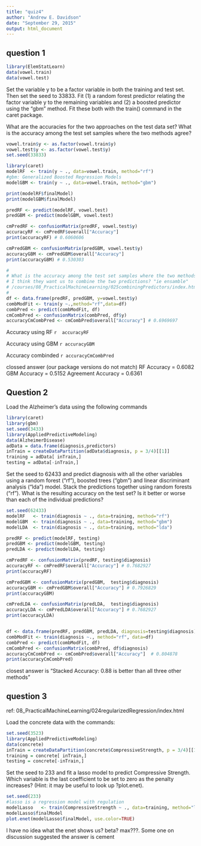 ```yaml
---
title: "quiz4"
author: "Andrew E. Davidson"
date: "September 29, 2015"
output: html_document
---
```


## question 1

```r
library(ElemStatLearn)
data(vowel.train)
data(vowel.test) 
```
Set the variable y to be a factor variable in both the training and test set. Then set the seed to 33833. Fit (1) a random forest predictor relating the factor variable y to the remaining variables and (2) a boosted predictor using the "gbm" method. Fit these both with the train() command in the caret package. 

What are the accuracies for the two approaches on the test data set? What is the accuracy among the test set samples where the two methods agree?

```r
vowel.train$y <- as.factor(vowel.train$y)
vowel.test$y <- as.factor(vowel.test$y)
set.seed(33833)

library(caret)
modelRF  <- train(y ~ ., data=vowel.train, method="rf")
#gbm: Generalized Boosted Regression Models
modelGBM <- train(y ~ ., data=vowel.train, method="gbm")

print(modelRF$finalModel)
print(modelGBM$finalModel)

predRF <- predict(modelRF, vowel.test)
predGBM <- predict(modelGBM, vowel.test)

cmPredRF <- confusionMatrix(predRF, vowel.test$y)
accuracyRF <- cmPredRF$overall["Accuracy"]
print(accuracyRF) # 0.6060606 

cmPredGBM <- confusionMatrix(predGBM, vowel.test$y)
accuracyGBM <- cmPredGBM$overall["Accuracy"]
print(accuracyGBM) # 0.530303

#
# What is the accuracy among the test set samples where the two methods agree?
# I think they want us to combine the two predictions? "ie ensamble"
# /courses/08_PracticalMachineLearning/025combiningPredictors/index.html
#
df <- data.frame(predRF, predGBM, y=vowel.test$y)
combModFit <- train(y ~.,method="rf",data=df)
combPred <- predict(combModFit, df)
cmCombPred <- confusionMatrix(combPred, df$y)
accuracyCmCombPred <- cmCombPred$overall["Accuracy"] # 0.6969697

```
Accuracy using RF `r  accuracyRF`
 
Accuracy using GBM `r accuracyGBM`
 
 
Accuracy combinded  `r accuracyCmCombPred`

clossed answer (our package versions do not match)
RF Accuracy = 0.6082 
GBM Accuracy = 0.5152 
Agreement Accuracy = 0.6361


## Question 2
Load the Alzheimer's data using the following commands
```r
library(caret)
library(gbm)
set.seed(3433)
library(AppliedPredictiveModeling)
data(AlzheimerDisease)
adData = data.frame(diagnosis,predictors)
inTrain = createDataPartition(adData$diagnosis, p = 3/4)[[1]]
training = adData[ inTrain,]
testing = adData[-inTrain,]
```
Set the seed to 62433 and predict diagnosis with all the other variables using a random forest ("rf"), boosted trees ("gbm") and linear discriminant analysis ("lda") model. Stack the predictions together using random forests ("rf"). What is the resulting accuracy on the test set? Is it better or worse than each of the individual predictions?

```r
set.seed(62433)
modelRF   <- train(diagnosis ~ ., data=training, method="rf")
modelGBM  <- train(diagnosis ~ ., data=training, method="gbm")
modelLDA  <- train(diagnosis ~ ., data=training, method="lda")
```

```r
predRF <- predict(modelRF, testing)
predGBM <- predict(modelGBM, testing)
predLDA <- predict(modelLDA, testing)

cmPredRF <- confusionMatrix(predRF, testing$diagnosis)
accuracyRF <- cmPredRF$overall["Accuracy"] # 0.7682927 
print(accuracyRF) 

cmPredGBM <- confusionMatrix(predGBM,  testing$diagnosis)
accuracyGBM <- cmPredGBM$overall["Accuracy"] # 0.7926829 
print(accuracyGBM) 

cmPredLDA <- confusionMatrix(predLDA,  testing$diagnosis)
accuracyLDA <- cmPredLDA$overall["Accuracy"] # 0.7682927
print(accuracyLDA) 


df <- data.frame(predRF, predGBM, predLDA, diagnosis=testing$diagnosis)
combModFit <- train(diagnosis ~., method="rf", data=df)
combPred <- predict(combModFit, df)
cmCombPred <- confusionMatrix(combPred, df$diagnosis)
accuracyCmCombPred <- cmCombPred$overall["Accuracy"]  # 0.804878 
print(accuracyCmCombPred)
```

closest answer is "Stacked Accuracy: 0.88 is better than all three other methods"

## question 3

ref: 08_PracticalMachineLearning/024regularizedRegression/index.html

Load the concrete data with the commands:
```r
set.seed(3523)
library(AppliedPredictiveModeling)
data(concrete)
inTrain = createDataPartition(concrete$CompressiveStrength, p = 3/4)[[1]]
training = concrete[ inTrain,]
testing = concrete[-inTrain,]
```

Set the seed to 233 and fit a lasso model to predict Compressive Strength. Which variable is the last coefficient to be set to zero as the penalty increases? (Hint: it may be useful to look up ?plot.enet).


```r
set.seed(233)
#lasso is a regression model with regulation
modelLasso   <- train(CompressiveStrength ~ ., data=training, method="lasso")
modelLasso$finalModel
plot.enet(modelLasso$finalModel, use.color=TRUE)
```

I have no idea what the enet shows us? beta? max???. Some one on discussion
suggested the answer is cement



